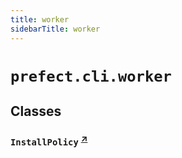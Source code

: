 ```yaml
---
title: worker
sidebarTitle: worker
---
```


# `prefect.cli.worker`

## Classes

### `InstallPolicy` <sup><a href="https://github.com/PrefectHQ/prefect/blob/main/src/prefect/cli/worker.py#L37" target="_blank">↗</a></sup>
